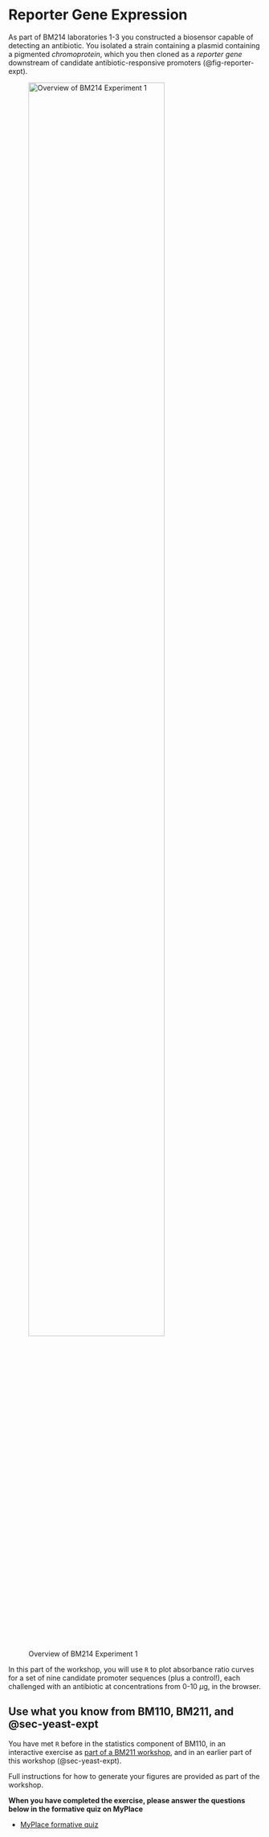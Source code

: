 # Reporter Gene Expression

As part of BM214 laboratories 1-3 you constructed a biosensor capable of detecting an antibiotic. You isolated a strain containing a plasmid containing a pigmented _chromoprotein_, which you then cloned as a _reporter gene_ downstream of candidate antibiotic-responsive promoters (@fig-reporter-expt).

![Overview of BM214 Experiment 1](assets/images/reporter-expt.png){#fig-reporter-expt width=80%}

::: { .callout-note }
In this part of the workshop, you will use `R` to plot absorbance ratio curves for a set of nine candidate promoter sequences (plus a control!), each challenged with an antibiotic at concentrations from 0-10 $\mu$g, in the browser.
:::

::: { .callout-tip collapse="true"}
## Use what you know from BM110, BM211, and @sec-yeast-expt

You have met `R` before in the statistics component of BM110, in an interactive exercise as [part of a BM211 workshop](https://sipbs-compbiol.github.io/BM211-workshops/shannon_index.html), and in an earlier part of this workshop (@sec-yeast-expt).

Full instructions for how to generate your figures are provided as part of the workshop.
:::

::: { .callout-important }
**When you have completed the exercise, please answer the questions below in the formative quiz on MyPlace**

- [MyPlace formative quiz]({{< var myplace.quiz1 >}})
:::